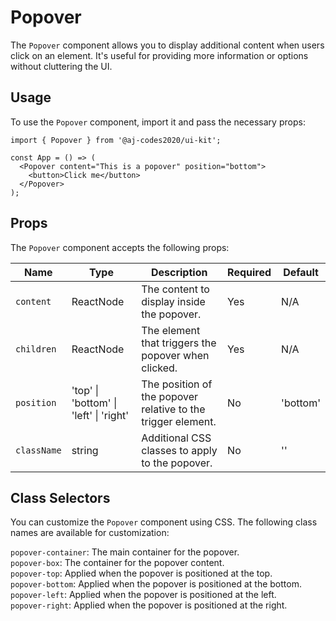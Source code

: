 
<Meta of={PopoverStories} />

# Popover

The `Popover` component allows you to display additional content when users click on an element. It's useful for providing more information or options without cluttering the UI.

<Canvas of={PopoverStories.Default} />

## Usage

To use the `Popover` component, import it and pass the necessary props:

```tsx
import { Popover } from '@aj-codes2020/ui-kit';

const App = () => (
  <Popover content="This is a popover" position="bottom">
    <button>Click me</button>
  </Popover>
);
```

## Props

The `Popover` component accepts the following props:

<div style={{ overflowX: 'auto' }}>
  <table style={{ width: '100%' }}>
    <thead>
      <tr>
        <th>Name</th>
        <th>Type</th>
        <th>Description</th>
        <th>Required</th>
        <th>Default</th>
      </tr>
    </thead>
    <tbody>
      <tr>
        <td><code>content</code></td>
        <td>ReactNode</td>
        <td>The content to display inside the popover.</td>
        <td>Yes</td>
        <td>N/A</td>
      </tr>
      <tr>
        <td><code>children</code></td>
        <td>ReactNode</td>
        <td>The element that triggers the popover when clicked.</td>
        <td>Yes</td>
        <td>N/A</td>
      </tr>
      <tr>
        <td><code>position</code></td>
        <td>'top' | 'bottom' | 'left' | 'right'</td>
        <td>The position of the popover relative to the trigger element.</td>
        <td>No</td>
        <td>'bottom'</td>
      </tr>
      <tr>
        <td><code>className</code></td>
        <td>string</td>
        <td>Additional CSS classes to apply to the popover.</td>
        <td>No</td>
        <td>''</td>
      </tr>
    </tbody>
  </table>
</div>

## Class Selectors

You can customize the `Popover` component using CSS. The following class names are available for customization:

`popover-container`: The main container for the popover.\
`popover-box`: The container for the popover content.\
`popover-top`: Applied when the popover is positioned at the top.\
`popover-bottom`: Applied when the popover is positioned at the bottom.\
`popover-left`: Applied when the popover is positioned at the left.\
`popover-right`: Applied when the popover is positioned at the right.
